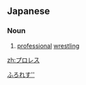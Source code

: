 ==Japanese==
===Noun===
{{ja-noun|ka|rom=puroresu|hidx=ふろれす''}}

# [[professional]] [[wrestling]]

[[Category:ja:Sports|ふろれす'']]

[[zh:プロレス]]